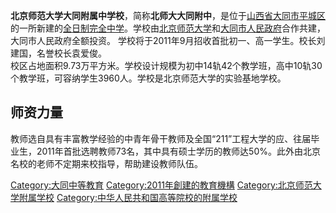 {{unreferenced|time=2011-07-10T10:30:38+00:00}}
{{Infobox School
| name = 北京师范大学大同附属中学校
| other_name = 
| image = 
| logo = 
| motto = 
| established = 2011年
| type = 公立完全中学
| religion = 
| affiliation = [[大同市教育局|大同市教育局]]
| district = {{PRC}}<br />[[山西省|山西省]] [[大同市|大同市]] [[平城区|平城区]]
| grades = 初中部<br />高中部
| president = 
| principal = [[刘建国|刘建国]]
| dean = 
| college = 
| house = 
| sc = 
| cs = 
| faculty = 73人
| staff = 
| students = 550人（2011年9月）
| athletics = 
| conference = 
| colors = 
| mascot = 
| magazine = 
| free_label = 名誉校长
| free_text = [[袁爱俊|袁爱俊]]
| free_label2 = 
| free_text2 = 
| free_label3 = 
| free_text3 = 
| address = [[山西省|山西省]][[大同市|大同市]][[平城区|平城区]]西京街北
| tel = 
| fax = 
| mail = 
| website = 
}}
'''北京师范大学大同附属中学校'''，简称'''北师大大同附中'''，是位于[[山西省|山西省]][[大同市|大同市]][[平城区|平城区]]的一所新建的[[全日制完全中学|全日制完全中学]]。学校由[[北京师范大学|北京师范大学]]和[[大同市人民政府|大同市人民政府]]合作共建，大同市人民政府全额投资。 学校将于2011年9月招收首批初一、高一学生。校长刘建国，名誉校长袁爱俊。<br />
校区占地面积9.73万平方米。学校设计规模为初中14轨42个教学班，高中10轨30个教学班，可容纳学生3960人。学校是北京师范大学的实验基地学校。
==师资力量==
教师选自具有丰富教学经验的中青年骨干教师及全国“211”工程大学的应、往届毕业生，2011年首批选聘教师73名，其中具有硕士学历的教师达50%。此外由北京名校的老师不定期来校指导，帮助建设教师队伍。

[[Category:大同中等教育|Category:大同中等教育]]
[[Category:2011年創建的教育機構|Category:2011年創建的教育機構]]
[[Category:北京师范大学附属学校|Category:北京师范大学附属学校]]
[[Category:中华人民共和国高等院校的附属学校|Category:中华人民共和国高等院校的附属学校]]